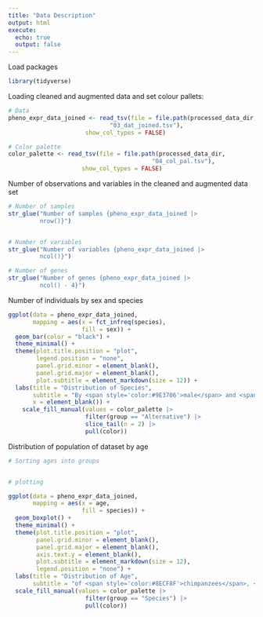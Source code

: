 ```yaml
---
title: "Data Description"
output: html
execute:
  echo: true
  output: false
---
```


Load packages

```r
library(tidyverse)
```

Loading cleaned and augmented data and set colour pallets:

```r
# Data
pheno_expr_data_joined <- read_tsv(file = file.path(processed_data_dir,
                             "03_dat_joined.tsv"),
                      show_col_types = FALSE)

# Color palette
color_palette <- read_tsv(file = file.path(processed_data_dir,
                                         "04_col_pal.tsv"),
                     show_col_types = FALSE)
```

Number of observations and variables in the cleaned and augmented data set

```r
# Number of samples
str_glue("Number of samples {pheno_expr_data_joined |>
         nrow()}")


# Number of variables
str_glue("Number of variables {pheno_expr_data_joined |>
         ncol()}")

# Number of genes
str_glue("Number of genes {pheno_expr_data_joined |>
         ncol() - 4}")
```

Number of individuals by sex and species

```r
ggplot(data = pheno_expr_data_joined,
       mapping = aes(x = fct_infreq(species),
                     fill = sex)) +
  geom_bar(color = "black") +
  theme_minimal() +
  theme(plot.title.position = "plot",
        legend.position = "none",
        panel.grid.minor = element_blank(),
        panel.grid.major = element_blank(),
        plot.subtitle = element_markdown(size = 12)) +
  labs(title = "Distribution of Species",
       subtitle = "By <span style='color:#9E3706'>male</span> and <span style='color:#DE580C'>female</span>",
       x = element_blank()) +
    scale_fill_manual(values = color_palette |>
                      filter(group == "Alternative") |>
                      slice_tail(n = 2) |>
                      pull(color))
```

Distribution of population of dataset by age

```r

# Sorting ages into groups


# plotting

ggplot(data = pheno_expr_data_joined,
       mapping = aes(x = age,
                     fill = species)) +
  geom_boxplot() +
  theme_minimal() +
  theme(plot.title.position = "plot",
        panel.grid.minor = element_blank(),
        panel.grid.major = element_blank(),
        axis.text.y = element_blank(),
        plot.subtitle = element_markdown(size = 12),
        legend.position = "none") +
  labs(title = "Distribution of Age",
       subtitle = "of <span style='color:#8ECF8F'>chimpanzees</span>, <span style='color:#459051'>humans</span> and <span style='color:#00441B'>macaque</span> in dataset") +
  scale_fill_manual(values = color_palette |>
                      filter(group == "Species") |>
                      pull(color))

```
